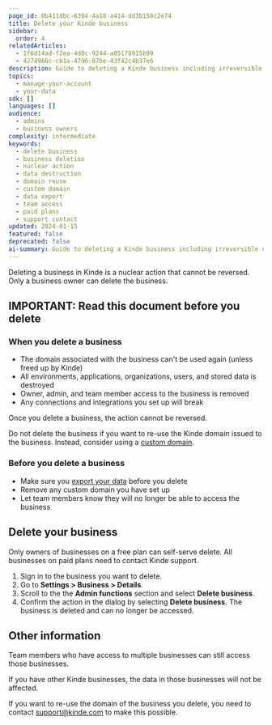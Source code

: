 ```yaml
---
page_id: 0b411dbc-6394-4a18-a414-dd3b158c2e74
title: Delete your Kinde business
sidebar:
  order: 4
relatedArticles:
  - 1f6d14ad-f2ea-4d0c-9244-a05178915b99
  - 4274966c-cb1a-4796-87be-43f42c4b37e6
description: Guide to deleting a Kinde business including irreversible consequences, data export requirements, and domain management considerations.
topics:
  - manage-your-account
  - your-data
sdk: []
languages: []
audience:
  - admins
  - business owners
complexity: intermediate
keywords:
  - delete business
  - business deletion
  - nuclear action
  - data destruction
  - domain reuse
  - custom domain
  - data export
  - team access
  - paid plans
  - support contact
updated: 2024-01-15
featured: false
deprecated: false
ai-summary: Guide to deleting a Kinde business including irreversible consequences, data export requirements, and domain management considerations.
---
```


Deleting a business in Kinde is a nuclear action that cannot be reversed. Only a business owner can delete the business.

## IMPORTANT: Read this document before you delete

### When you delete a business

- The domain associated with the business can't be used again (unless freed up by Kinde)
- All environments, applications, organizations, users, and stored data is destroyed
- Owner, admin, and team member access to the business is removed
- Any connections and integrations you set up will break

Once you delete a business, the action cannot be reversed.

<Aside type="warning">

Do not delete the business if you want to re-use the Kinde domain issued to the business. Instead, consider using a [custom domain](/build/domains/pointing-your-domain/).

</Aside>

### Before you delete a business

- Make sure you [export your data](/manage-your-account/your-data/exporting-data/) before you delete
- Remove any custom domain you have set up
- Let team members know they will no longer be able to access the business

## Delete your business

<Aside type="warning">

Only owners of businesses on a free plan can self-serve delete. All businesses on paid plans need to contact Kinde support.

</Aside>

1. Sign in to the business you want to delete.
2. Go to **Settings > Business > Details**.
3. Scroll to the the **Admin functions** section and select **Delete business**.
4. Confirm the action in the dialog by selecting **Delete business**. The business is deleted and can no longer be accessed.

## Other information

Team members who have access to multiple businesses can still access those businesses.

If you have other Kinde businesses, the data in those businesses will not be affected.

If you want to re-use the domain of the business you delete, you need to contact support@kinde.com to make this possible.
